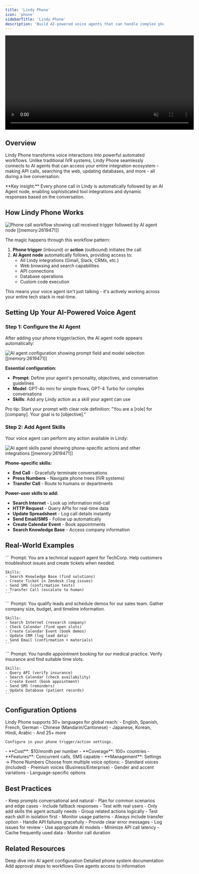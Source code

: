 ```yaml
---
title: 'Lindy Phone'
icon: 'phone'
sidebarTitle: 'Lindy Phone'
description: 'Build AI-powered voice agents that can handle complex phone conversations with tool integrations'
---
```


<div style={{ display: 'flex', justifyContent: 'center', margin: '2rem 0' }}>
  <div className="video-card">
    <video
      src="https://lindy-docs-content.nyc3.digitaloceanspaces.com/Phone%20Calls.mp4"
      width="600"
      autoPlay
      muted
      loop
      playsInline
      style={{ display: 'block', width: '100%', borderRadius: '16px' }}
    />
  </div>
</div>

## Overview

Lindy Phone transforms voice interactions into powerful automated workflows. Unlike traditional IVR systems, Lindy Phone seamlessly connects to AI agents that can access your entire integration ecosystem - making API calls, searching the web, updating databases, and more - all during a live conversation.

<Note>
**Key insight:** Every phone call in Lindy is automatically followed by an AI Agent node, enabling sophisticated tool integrations and dynamic responses based on the conversation.
</Note>

## How Lindy Phone Works

<Frame>
  <img src="/lindy-brand-assets/lindy-utilities-lindy-phone.png" alt="Phone call workflow showing call received trigger followed by AI agent node [[memory:2619471]]" />
</Frame>

The magic happens through this workflow pattern:
1. **Phone trigger** (inbound) or **action** (outbound) initiates the call
2. **AI Agent node** automatically follows, providing access to:
   - All Lindy integrations (Gmail, Slack, CRMs, etc.)
   - Web browsing and search capabilities
   - API connections
   - Database operations
   - Custom code execution

This means your voice agent isn't just talking - it's actively working across your entire tech stack in real-time.

## Setting Up Your AI-Powered Voice Agent

### Step 1: Configure the AI Agent

After adding your phone trigger/action, the AI agent node appears automatically:

<Frame>
  <img src="/lindy-brand-assets/lindy-phone-ai-agent-setup.png" alt="AI agent configuration showing prompt field and model selection [[memory:2619471]]" />
</Frame>

**Essential configuration:**
- **Prompt**: Define your agent's personality, objectives, and conversation guidelines
- **Model**: GPT-4o mini for simple flows, GPT-4 Turbo for complex conversations
- **Skills**: Add any Lindy action as a skill your agent can use

<Tip>
Pro tip: Start your prompt with clear role definition: "You are a [role] for [company]. Your goal is to [objective]."
</Tip>

### Step 2: Add Agent Skills

Your voice agent can perform any action available in Lindy:

<Frame>
  <img src="/lindy-brand-assets/lindy-phone-ai-agent-skills.png" alt="AI agent skills panel showing phone-specific actions and other integrations [[memory:2619471]]" />
</Frame>

**Phone-specific skills:**
- **End Call** - Gracefully terminate conversations
- **Press Numbers** - Navigate phone trees (IVR systems)
- **Transfer Call** - Route to humans or departments

**Power-user skills to add:**
- **Search Internet** - Look up information mid-call
- **HTTP Request** - Query APIs for real-time data
- **Update Spreadsheet** - Log call details instantly
- **Send Email/SMS** - Follow up automatically
- **Create Calendar Event** - Book appointments
- **Search Knowledge Base** - Access company information

## Real-World Examples

<AccordionGroup>
  <Accordion title="Smart Customer Support Agent">
    ```
    Prompt: You are a technical support agent for TechCorp. 
    Help customers troubleshoot issues and create tickets when needed.
    
    Skills:
    - Search Knowledge Base (find solutions)
    - Create Ticket in Zendesk (log issues)
    - Send SMS (confirmation texts)
    - Transfer Call (escalate to human)
    ```
  </Accordion>
  
  <Accordion title="AI Sales Assistant">
    ```
    Prompt: You qualify leads and schedule demos for our sales team.
    Gather company size, budget, and timeline information.
    
    Skills:
    - Search Internet (research company)
    - Check Calendar (find open slots)
    - Create Calendar Event (book demos)
    - Update CRM (log lead data)
    - Send Email (confirmation + materials)
    ```
  </Accordion>
  
  <Accordion title="Appointment Scheduler">
    ```
    Prompt: You handle appointment booking for our medical practice.
    Verify insurance and find suitable time slots.
    
    Skills:
    - Query API (verify insurance)
    - Search Calendar (check availability)
    - Create Event (book appointment)
    - Send SMS (reminders)
    - Update Database (patient records)
    ```
  </Accordion>
</AccordionGroup>

## Configuration Options

<Tabs>
  <Tab title="Languages">
    Lindy Phone supports 30+ languages for global reach:
    - English, Spanish, French, German
    - Chinese (Mandarin/Cantonese)
    - Japanese, Korean, Hindi, Arabic
    - And 25+ more
    
    Configure in your phone trigger/action settings.
  </Tab>
  
  <Tab title="Phone Numbers">
    - **Cost**: $10/month per number
    - **Coverage**: 100+ countries
    - **Features**: Concurrent calls, SMS capable
    - **Management**: Settings → Phone Numbers
  </Tab>
  
  <Tab title="Voice Selection">
    Choose from multiple voice options:
    - Standard voices (included)
    - Premium voices (Business/Enterprise)
    - Gender and accent variations
    - Language-specific options
  </Tab>
</Tabs>

## Best Practices

<AccordionGroup>
  <Accordion title="Conversation Design">
    - Keep prompts conversational and natural
    - Plan for common scenarios and edge cases
    - Include fallback responses
    - Test with real users
  </Accordion>
  
  <Accordion title="Skill Selection">
    - Only add skills the agent actually needs
    - Group related actions logically
    - Test each skill in isolation first
    - Monitor usage patterns
  </Accordion>
  
  <Accordion title="Error Handling">
    - Always include transfer option
    - Handle API failures gracefully
    - Provide clear error messages
    - Log issues for review
  </Accordion>
  
  <Accordion title="Performance">
    - Use appropriate AI models
    - Minimize API call latency
    - Cache frequently used data
    - Monitor call duration
  </Accordion>
</AccordionGroup>

## Related Resources

<CardGroup cols={2}>
  <Card title="AI Agents" href="/fundamentals/lindy-101/ai-agents" icon="brain-circuit">
    Deep dive into AI agent configuration
  </Card>
  <Card title="Phone Calls Guide" href="/fundamentals/lindy-101/phone-calls" icon="phone">
    Detailed phone system documentation
  </Card>
  <Card title="Human in the Loop" href="/testing/human-in-the-loop" icon="square-user">
    Add approval steps to workflows
  </Card>
  <Card title="Knowledge Base" href="/fundamentals/lindy-101/knowledge-base" icon="database">
    Give agents access to information
  </Card>
</CardGroup>